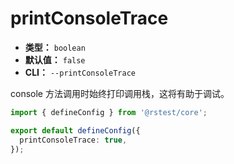 # printConsoleTrace

- **类型：** `boolean`
- **默认值：** `false`
- **CLI：** `--printConsoleTrace`

console 方法调用时始终打印调用栈，这将有助于调试。

```ts title="rstest.config.ts"
import { defineConfig } from '@rstest/core';

export default defineConfig({
  printConsoleTrace: true,
});
```
